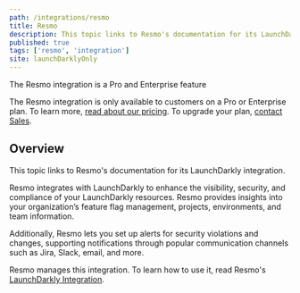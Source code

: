 ```yaml
---
path: /integrations/resmo
title: Resmo
description: This topic links to Resmo's documentation for its LaunchDarkly integration. Resmo provides insights into your organization’s feature flag management, projects, environments, and team information.
published: true
tags: ['resmo', 'integration']
site: launchDarklyOnly
---
```


<Callout intent="primary">
<CalloutTitle>The Resmo integration is a Pro and Enterprise feature</CalloutTitle>
<CalloutDescription>

The Resmo integration is only available to customers on a Pro or Enterprise plan. To learn more, [read about our pricing](https://launchdarkly.com/pricing/). To upgrade your plan, [contact Sales](https://launchdarkly.com/contact-sales/).

</CalloutDescription>
</Callout>

## Overview

This topic links to Resmo's documentation for its LaunchDarkly integration.

Resmo integrates with LaunchDarkly to enhance the visibility, security, and compliance of your LaunchDarkly resources. Resmo provides insights into your organization’s feature flag management, projects, environments, and team information. 

Additionally, Resmo lets you set up alerts for security violations and changes, supporting notifications through popular communication channels such as Jira, Slack, email, and more.

Resmo manages this integration. To learn how to use it, read Resmo's [LaunchDarkly Integration](https://docs.resmo.com/product/integrations/launchdarkly-integration).
